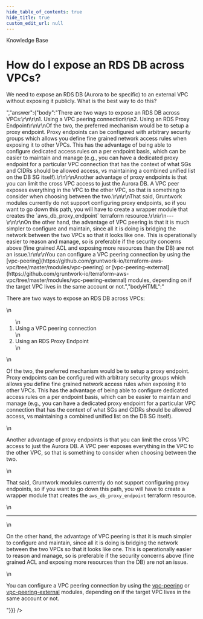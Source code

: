 ```yaml
---
hide_table_of_contents: true
hide_title: true
custom_edit_url: null
---
```



<CenterLayout>
<span class="title">Knowledge Base</span>
<h1>How do I expose an RDS DB across VPCs?</h1>
<GitHub json={{"id":"D_kwDOF8slf84AOsG5","number":167,"author":{"login":"yorinasub17"},"title":"How do I expose an RDS DB across VPCs?","body":"We need to expose an RDS DB (Aurora to be specific) to an external VPC without exposing it publicly. What is the best way to do this?","bodyHTML":"<p dir=\"auto\">We need to expose an RDS DB (Aurora to be specific) to an external VPC without exposing it publicly. What is the best way to do this?</p>","answer":{"body":"There are two ways to expose an RDS DB across VPCs:\r\n\r\n1. Using a VPC peering connection\r\n2. Using an RDS Proxy Endpoint\r\n\r\nOf the two, the preferred mechanism would be to setup a proxy endpoint. Proxy endpoints can be configured with arbitrary security groups which allows you define fine grained network access rules when exposing it to other VPCs. This has the advantage of being able to configure dedicated access rules on a per endpoint basis, which can be easier to maintain and manage (e.g., you can have a dedicated proxy endpoint for a particular VPC connection that has the context of what SGs and CIDRs should be allowed access, vs maintaining a combined unified list on the DB SG itself).\r\n\r\nAnother advantage of proxy endpoints is that you can limit the cross VPC access to just the Aurora DB. A VPC peer exposes everything in the VPC to the other VPC, so that is something to consider when choosing between the two.\r\n\r\nThat said, Gruntwork modules currently do not support configuring proxy endpoints, so if you want to go down this path, you will have to create a wrapper module that creates the `aws_db_proxy_endpoint` terraform resource.\r\n\r\n---\r\n\r\nOn the other hand, the advantage of VPC peering is that it is much simpler to configure and maintain, since all it is doing is bridging the network between the two VPCs so that it looks like one. This is operationally easier to reason and manage, so is preferable if the security concerns above (fine grained ACL and exposing more resources than the DB) are not an issue.\r\n\r\nYou can configure a VPC peering connection by using the [vpc-peering](https://github.com/gruntwork-io/terraform-aws-vpc/tree/master/modules/vpc-peering) or [vpc-peering-external](https://github.com/gruntwork-io/terraform-aws-vpc/tree/master/modules/vpc-peering-external) modules, depending on if the target VPC lives in the same account or not.","bodyHTML":"<p dir=\"auto\">There are two ways to expose an RDS DB across VPCs:</p>\n<ol dir=\"auto\">\n<li>Using a VPC peering connection</li>\n<li>Using an RDS Proxy Endpoint</li>\n</ol>\n<p dir=\"auto\">Of the two, the preferred mechanism would be to setup a proxy endpoint. Proxy endpoints can be configured with arbitrary security groups which allows you define fine grained network access rules when exposing it to other VPCs. This has the advantage of being able to configure dedicated access rules on a per endpoint basis, which can be easier to maintain and manage (e.g., you can have a dedicated proxy endpoint for a particular VPC connection that has the context of what SGs and CIDRs should be allowed access, vs maintaining a combined unified list on the DB SG itself).</p>\n<p dir=\"auto\">Another advantage of proxy endpoints is that you can limit the cross VPC access to just the Aurora DB. A VPC peer exposes everything in the VPC to the other VPC, so that is something to consider when choosing between the two.</p>\n<p dir=\"auto\">That said, Gruntwork modules currently do not support configuring proxy endpoints, so if you want to go down this path, you will have to create a wrapper module that creates the <code class=\"notranslate\">aws_db_proxy_endpoint</code> terraform resource.</p>\n<hr>\n<p dir=\"auto\">On the other hand, the advantage of VPC peering is that it is much simpler to configure and maintain, since all it is doing is bridging the network between the two VPCs so that it looks like one. This is operationally easier to reason and manage, so is preferable if the security concerns above (fine grained ACL and exposing more resources than the DB) are not an issue.</p>\n<p dir=\"auto\">You can configure a VPC peering connection by using the <a href=\"https://github.com/gruntwork-io/terraform-aws-vpc/tree/master/modules/vpc-peering\">vpc-peering</a> or <a href=\"https://github.com/gruntwork-io/terraform-aws-vpc/tree/master/modules/vpc-peering-external\">vpc-peering-external</a> modules, depending on if the target VPC lives in the same account or not.</p>"}}} />

</CenterLayout>
  

<!-- ##DOCS-SOURCER-START
{
  "sourcePlugin": "github-discussions",
  "hash": "c69bf5a3ef38b913647f5a5a54261a2f"
}
##DOCS-SOURCER-END -->
